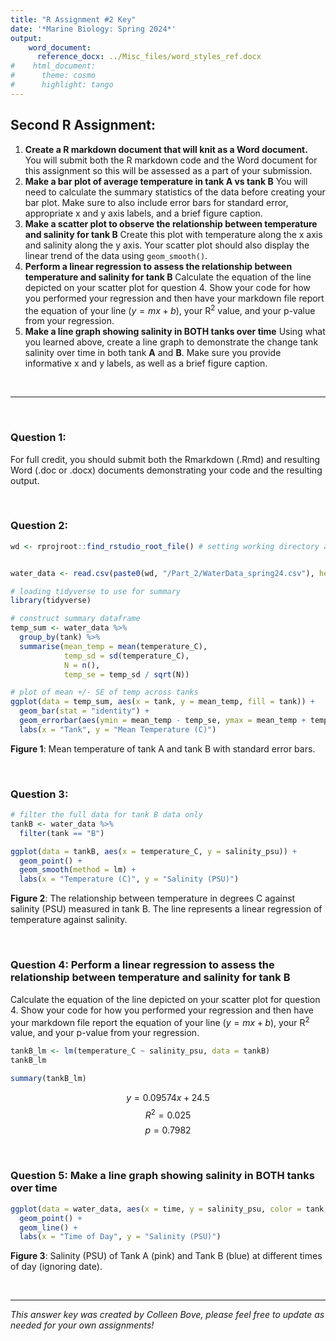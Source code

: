 ```yaml
---
title: "R Assignment #2 Key"
date: '*Marine Biology: Spring 2024*'
output:
    word_document:  
      reference_docx: ../Misc_files/word_styles_ref.docx  
#    html_document:
#      theme: cosmo
#      highlight: tango
---
```


## **Second R Assignment:**

1. **Create a R markdown document that will knit as a Word document.** You will submit both the R markdown code and the Word document for this assignment so this will be assessed as a part of your submission. 
2. **Make a bar plot of average temperature in tank A vs tank B** You will need to calculate the summary statistics of the data before creating your bar plot. Make sure to also include error bars for standard error, appropriate x and y axis labels, and a brief figure caption. 
3. **Make a scatter plot to observe the relationship between temperature and salinity for tank B** Create this plot with temperature along the x axis and salinity along the y axis. Your scatter plot should also display the linear trend of the data using ```geom_smooth()```. 
4. **Perform a linear regression to assess the relationship between temperature and salinity for tank B** Calculate the equation of the line depicted on your scatter plot for question 4. Show your code for how you performed your regression and then have your markdown file report the equation of your line ($y = mx + b$), your R^2^ value, and your p-value from your regression.
5. **Make a line graph showing salinity in BOTH tanks over time** Using what you learned above, create a line graph to demonstrate the change tank salinity over time in both tank **A** and **B**. Make sure you provide informative x and y labels, as well as a brief figure caption.

<br/>

---

<br/>

### Question 1:
For full credit, you should submit both the Rmarkdown (.Rmd) and resulting Word (.doc or .docx) documents demonstrating your code and the resulting output. 

<br/>


### Question 2:

```r

wd <- rprojroot::find_rstudio_root_file() # setting working directory as the Project Directory


water_data <- read.csv(paste0(wd, "/Part_2/WaterData_spring24.csv"), header = TRUE)

```

```r

# loading tidyverse to use for summary
library(tidyverse)

# construct summary dataframe
temp_sum <- water_data %>% 
  group_by(tank) %>% 
  summarise(mean_temp = mean(temperature_C),
            temp_sd = sd(temperature_C),
            N = n(),
            temp_se = temp_sd / sqrt(N))

```

```r

# plot of mean +/- SE of temp across tanks
ggplot(data = temp_sum, aes(x = tank, y = mean_temp, fill = tank)) +
  geom_bar(stat = "identity") +
  geom_errorbar(aes(ymin = mean_temp - temp_se, ymax = mean_temp + temp_se)) +
  labs(x = "Tank", y = "Mean Temperature (C)")

```
**Figure 1**: Mean temperature of tank A and tank B with standard error bars.

<br/>


### Question 3:

```r

# filter the full data for tank B data only
tankB <- water_data %>% 
  filter(tank == "B")

```

```r

ggplot(data = tankB, aes(x = temperature_C, y = salinity_psu)) +
  geom_point() +
  geom_smooth(method = lm) +
  labs(x = "Temperature (C)", y = "Salinity (PSU)")

```

**Figure 2**: The relationship between temperature in degrees C against salinity (PSU) measured in tank B. The line represents a linear regression of temperature against salinity.

<br/>

### Question 4: Perform a linear regression to assess the relationship between temperature and salinity for tank B

Calculate the equation of the line depicted on your scatter plot for question 4. Show your code for how you performed your regression and then have your markdown file report the equation of your line ($y = mx + b$), your R^2^ value, and your p-value from your regression.

```r

tankB_lm <- lm(temperature_C ~ salinity_psu, data = tankB)
tankB_lm

summary(tankB_lm)

```

$$y = 0.09574x + 24.5$$
$$R^2 = 0.025$$
$$p=0.7982$$

<br/>

### Question 5: Make a line graph showing salinity in BOTH tanks over time

```r

ggplot(data = water_data, aes(x = time, y = salinity_psu, color = tank, group = tank)) +
  geom_point() +
  geom_line() +
  labs(x = "Time of Day", y = "Salinity (PSU)")

```
**Figure 3**: Salinity (PSU) of Tank A (pink) and Tank B (blue) at different times of day (ignoring date). 

<br/>

---

*This answer key was created by Colleen Bove, please feel free to update as needed for your own assignments!*
